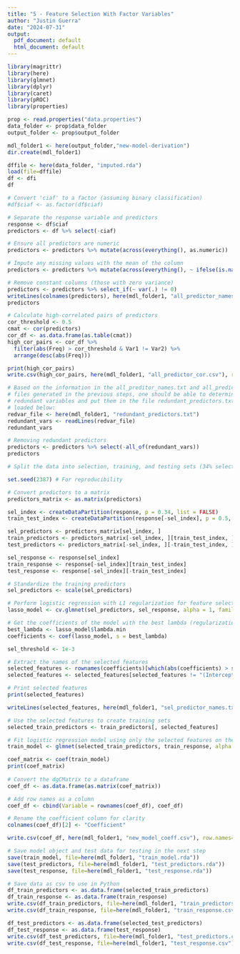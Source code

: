 ```yaml
---
title: "5 - Feature Selection With Factor Variables"
author: "Justin Guerra"
date: "2024-07-31"
output:
  pdf_document: default
  html_document: default
---
```


```r
library(magrittr)
library(here) 
library(glmnet)
library(dplyr)
library(caret)
library(pROC)
library(properties)
```

```r
prop <- read.properties("data.properties")
data_folder <- prop$data_folder
output_folder <- prop$output_folder

mdl_folder1 <- here(output_folder,"new-model-derivation")
dir.create(mdl_folder1)
```

```r
dffile <- here(data_folder, "imputed.rda")
load(file=dffile)
df <- dfi
df
```

```r
# Convert 'ciaf' to a factor (assuming binary classification)
#df$ciaf <- as.factor(df$ciaf)

# Separate the response variable and predictors
response <- df$ciaf
predictors <- df %>% select(-ciaf)

# Ensure all predictors are numeric
predictors <- predictors %>% mutate(across(everything(), as.numeric))

# Impute any missing values with the mean of the column
predictors <- predictors %>% mutate(across(everything(), ~ ifelse(is.na(.), mean(., na.rm = TRUE), .)))

# Remove constant columns (those with zero variance)
predictors <- predictors %>% select_if(~ var(.) != 0)
writeLines(colnames(predictors), here(mdl_folder1, "all_predictor_names.txt"))
predictors
```

```r
# Calculate high-correlated pairs of predictors
cor_threshold <- 0.5
cmat <- cor(predictors) 
cor_df <- as.data.frame(as.table(cmat))
high_cor_pairs <- cor_df %>%
  filter(abs(Freq) > cor_threshold & Var1 != Var2) %>%
  arrange(desc(abs(Freq)))

print(high_cor_pairs)
write.csv(high_cor_pairs, here(mdl_folder1, "all_predictor_cor.csv"), row.names=FALSE)
```

```r
# Based on the information in the all_preditor_names.txt and all_predictor_cor.csv
# files generated in the previous steps, one should be able to determine
# redundant variables and put them in the file redundant_predictors.txt, which is
# loaded below:
redvar_file <- here(mdl_folder1, "redundant_predictors.txt")
redundant_vars <- readLines(redvar_file)
redundant_vars
```

```r
# Removing redundant predictors
predictors <- predictors %>% select(-all_of(redundant_vars))
predictors
```

```r
# Split the data into selection, training, and testing sets (34% selection, 33% training, 33% testing)

set.seed(2387) # For reproducibility

# Convert predictors to a matrix
predictors_matrix <- as.matrix(predictors)

sel_index <- createDataPartition(response, p = 0.34, list = FALSE)
train_test_index <- createDataPartition(response[-sel_index], p = 0.5, list = FALSE)

sel_predictors <- predictors_matrix[sel_index, ]
train_predictors <- predictors_matrix[-sel_index, ][train_test_index, ]
test_predictors <- predictors_matrix[-sel_index, ][-train_test_index, ]

sel_response <- response[sel_index]
train_response <- response[-sel_index][train_test_index]
test_response <- response[-sel_index][-train_test_index]
```

```r
# Standardize the training predictors
sel_predictors <- scale(sel_predictors)

# Perform logistic regression with L1 regularization for feature selection on the training set with validation
lasso_model <- cv.glmnet(sel_predictors, sel_response, alpha = 1, family = "binomial", nfolds = 5)

# Get the coefficients of the model with the best lambda (regularization parameter) based on validation performance
best_lambda <- lasso_model$lambda.min
coefficients <- coef(lasso_model, s = best_lambda)
```

```r
sel_threshold <- 1e-3

# Extract the names of the selected features
selected_features <- rownames(coefficients)[which(abs(coefficients) > sel_threshold)]
selected_features <- selected_features[selected_features != "(Intercept)"]

# Print selected features
print(selected_features)

writeLines(selected_features, here(mdl_folder1, "sel_predictor_names.txt"))
```

```r
# Use the selected features to create training sets
selected_train_predictors <- train_predictors[, selected_features]

# Fit logistic regression model using only the selected features on the training set
train_model <- glmnet(selected_train_predictors, train_response, alpha = 1, lambda = best_lambda, family = "binomial")
```

```r
coef_matrix <- coef(train_model)
print(coef_matrix)
      
# Convert the dgCMatrix to a dataframe
coef_df <- as.data.frame(as.matrix(coef_matrix))

# Add row names as a column
coef_df <- cbind(Variable = rownames(coef_df), coef_df)

# Rename the coefficient column for clarity
colnames(coef_df)[2] <- "Coefficient"

write.csv(coef_df, here(mdl_folder1, "new_model_coeff.csv"), row.names=FALSE)
```

```r
# Save model object and test data for testing in the next step
save(train_model, file=here(mdl_folder1, "train_model.rda"))
save(test_predictors, file=here(mdl_folder1, "test_predictors.rda"))
save(test_response, file=here(mdl_folder1, "test_response.rda"))
```

```r
# Save data as csv to use in Python
df_train_predictors <- as.data.frame(selected_train_predictors)
df_train_response <- as.data.frame(train_response)
write.csv(df_train_predictors, file=here(mdl_folder1, "train_predictors.csv"), row.names = FALSE)
write.csv(df_train_response, file=here(mdl_folder1, "train_response.csv"), row.names = FALSE)

df_test_predictors <- as.data.frame(selected_test_predictors)
df_test_response <- as.data.frame(test_response)
write.csv(df_test_predictors, file=here(mdl_folder1, "test_predictors.csv"), row.names = FALSE)
write.csv(df_test_response, file=here(mdl_folder1, "test_response.csv"), row.names = FALSE)
```